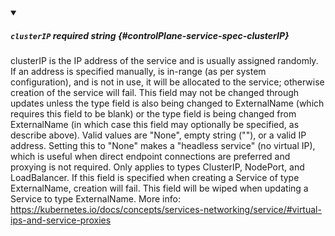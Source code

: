 
<details className="config-field" data-expandable="false" open>
<summary>

##### `clusterIP` <span className="config-field-required" data-required="false">required</span> <span className="config-field-type">string</span> <span className="config-field-default"></span> <span className="config-field-enum"></span> {#controlPlane-service-spec-clusterIP}

clusterIP is the IP address of the service and is usually assigned
randomly. If an address is specified manually, is in-range (as per
system configuration), and is not in use, it will be allocated to the
service; otherwise creation of the service will fail. This field may not
be changed through updates unless the type field is also being changed
to ExternalName (which requires this field to be blank) or the type
field is being changed from ExternalName (in which case this field may
optionally be specified, as describe above).  Valid values are "None",
empty string (""), or a valid IP address. Setting this to "None" makes a
"headless service" (no virtual IP), which is useful when direct endpoint
connections are preferred and proxying is not required.  Only applies to
types ClusterIP, NodePort, and LoadBalancer. If this field is specified
when creating a Service of type ExternalName, creation will fail. This
field will be wiped when updating a Service to type ExternalName.
More info: https://kubernetes.io/docs/concepts/services-networking/service/#virtual-ips-and-service-proxies

</summary>



</details>
